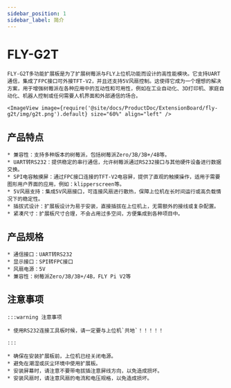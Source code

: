 ---
sidebar_position: 1
sidebar_label: 简介
---


# FLY-G2T

    FLY-G2T多功能扩展板是为了扩展树莓派与FLY上位机功能而设计的高性能模块。它支持UART通信，集成了FPC接口可外接TFT-V2，并且还支持5V风扇控制。这使得它成为一个理想的解决方案，用于增强树莓派在各种应用中的互动性和可用性，例如在工业自动化、3D打印机、家庭自动化、机器人控制或任何需要人机界面和外部通信的场合。

    <ImageView image={require('@site/docs/ProductDoc/ExtensionBoard/fly-g2t/img/g2t.png').default} size="60%" align="left" />

## 产品特点

    * 兼容性：支持多种版本的树莓派，包括树莓派Zero/3B/3B+/4B等。
    * UART转RS232：提供稳定的串行通信，允许树莓派通过RS232接口与其他硬件设备进行数据交换。
    * SPI电容触摸屏：通过FPC接口连接的TFT-V2电容屏，提供了直观的触摸操作，适用于需要图形用户界面的应用，例如：klipperscreen等。
    * 5V风扇支持：集成5V风扇接口，可连接风扇进行散热，保障上位机在长时间运行或高负载情况下的稳定性。
    * 插拔式设计：扩展板设计为易于安装，直接插拔在上位机上，无需额外的接线或复杂配置。
    * 紧凑尺寸：扩展板尺寸合理，不会占用过多空间，方便集成到各种项目中。

## 产品规格

    * 通信接口：UART转RS232
    * 显示接口：SPI转FPC接口
    * 风扇电源：5V
    * 兼容性：树莓派Zero/3B/3B+/4B，FLY Pi V2等

## 注意事项

    :::warning 注意事项

    * 使用RS232连接工具板时候，请一定要与上位机`共地`！！！！！

    :::

    * 确保在安装扩展板前，上位机已经关闭电源。
    * 避免在潮湿或灰尘环境中使用扩展板。
    * 安装屏幕时，请注意不要带电拔插注意屏线方向，以免造成损坏。
    * 安装风扇时，请注意风扇的电流和电压规格，以免造成损坏。
